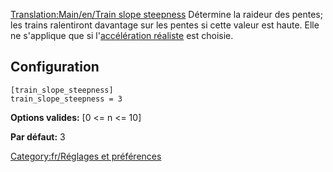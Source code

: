 [[Translation:Main/en/Train slope steepness]]
{{en/-}}
Détermine la raideur des pentes; les trains ralentiront davantage sur les pentes si cette valeur est haute. Elle ne s'applique que si l'[[Main/fr/Accélération réaliste|accélération réaliste]] est choisie.

== Configuration ==

<pre>
[train_slope_steepness]
train_slope_steepness = 3
</pre>

'''Options valides:''' [0 <= n <= 10]

'''Par défaut:''' 3

[[Category:fr/Réglages et préférences]]